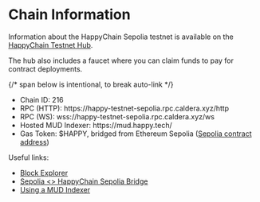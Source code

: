# Chain Information

Information about the HappyChain Sepolia testnet is available on the [HappyChain Testnet Hub].

The hub also includes a faucet where you can claim funds to pay for contract deployments.

[HappyChain Testnet Hub]: https://happy-testnet-sepolia.hub.caldera.xyz/

{/* span below is intentional, to break auto-link */}

- Chain ID: 216
- RPC (HTTP): https:<span>//</span>happy-testnet-sepolia.rpc.caldera.xyz/http
- RPC (WS): wss://happy-testnet-sepolia.rpc.caldera.xyz/ws
- Hosted MUD Indexer: https:<span>//</span>mud.happy.tech/
- Gas Token: $HAPPY, bridged from Ethereum Sepolia ([Sepolia contract address][token-addr])


Useful links:

- [Block Explorer](https://happy-testnet-sepolia.explorer.caldera.xyz/)
- [Sepolia \<\> HappyChain Sepolia Bridge](https://happy-testnet-sepolia.bridge.caldera.xyz/)
- [Using a MUD Indexer](https://mud.dev/indexer/using)

[token-addr]: https://sepolia.etherscan.io/address/0xcb9e0f5a9a313dbb023b76de486f726aacc9d1b3

